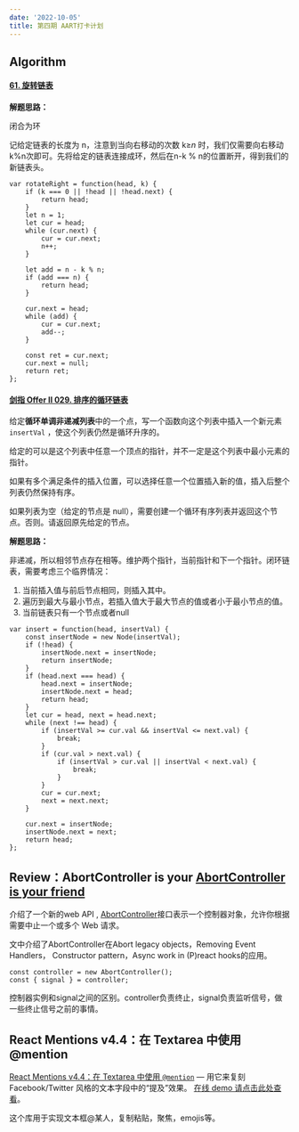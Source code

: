 ```yaml
---
date: '2022-10-05'
title: 第四期 AART打卡计划
---
```



## Algorithm

#### [61. 旋转链表](https://leetcode.cn/problems/rotate-list/)

**解题思路：**

闭合为环

记给定链表的长度为 n，注意到当向右移动的次数 k≥*n* 时，我们仅需要向右移动 k%n次即可。先将给定的链表连接成环，然后在n-k % n的位置断开，得到我们的新链表头。

```
var rotateRight = function(head, k) {
    if (k === 0 || !head || !head.next) {
        return head;
    }
    let n = 1;
    let cur = head;
    while (cur.next) {
        cur = cur.next;
        n++;
    }

    let add = n - k % n;
    if (add === n) {
        return head;
    }

    cur.next = head;
    while (add) {
        cur = cur.next;
        add--;
    }

    const ret = cur.next;
    cur.next = null;
    return ret;
};
```

#### [剑指 Offer II 029. 排序的循环链表](https://leetcode.cn/problems/4ueAj6/)

给定**循环单调非递减列表**中的一个点，写一个函数向这个列表中插入一个新元素 `insertVal` ，使这个列表仍然是循环升序的。

给定的可以是这个列表中任意一个顶点的指针，并不一定是这个列表中最小元素的指针。

如果有多个满足条件的插入位置，可以选择任意一个位置插入新的值，插入后整个列表仍然保持有序。

如果列表为空（给定的节点是 null），需要创建一个循环有序列表并返回这个节点。否则。请返回原先给定的节点。

**解题思路：**

非递减，所以相邻节点存在相等。维护两个指针，当前指针和下一个指针。闭环链表，需要考虑三个临界情况：

1. 当前插入值与前后节点相同，则插入其中。
2. 遍历到最大与最小节点，若插入值大于最大节点的值或者小于最小节点的值。
3. 当前链表只有一个节点或者null

```
var insert = function(head, insertVal) {
    const insertNode = new Node(insertVal);
    if (!head) {
        insertNode.next = insertNode;
        return insertNode;
    }
    if (head.next === head) {
        head.next = insertNode;
        insertNode.next = head;
        return head;
    }
    let cur = head, next = head.next;
    while (next !== head) {
        if (insertVal >= cur.val && insertVal <= next.val) {
            break;
        }
        if (cur.val > next.val) {
            if (insertVal > cur.val || insertVal < next.val) {
                break;
            }
        }
        cur = cur.next;
        next = next.next;
    }

    cur.next = insertNode;
    insertNode.next = next;
    return head;
};
```

## Review：AbortController is your [AbortController is your friend](https://whistlr.info/2022/abortcontroller-is-your-friend/)

介绍了一个新的web API , [AbortController](https://developer.mozilla.org/zh-CN/docs/Web/API/AbortController)接口表示一个控制器对象，允许你根据需要中止一个或多个 Web 请求。

文中介绍了AbortController在Abort legacy objects，Removing Event Handlers， Constructor pattern，Async work in (P)react hooks的应用。

```
const controller = new AbortController();
const { signal } = controller;
```

控制器实例和signal之间的区别。controller负责终止，signal负责监听信号，做一些终止信号之前的事情。

## React Mentions v4.4：在 Textarea 中使用 @mention

[React Mentions v4.4：在 Textarea 中使用 `@mention`](https://github.com/signavio/react-mentions) — 用它来复刻 Facebook/Twitter 风格的文本字段中的“提及”效果。 [在线 demo 请点击此处查看](https://react-mentions.vercel.app/)。

这个库用于实现文本框@某人，复制粘贴，聚焦，emojis等。
